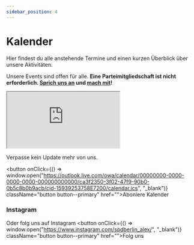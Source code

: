 ```yaml
---
sidebar_position: 4
---
```


# Kalender

Hier findest du alle anstehende Termine und einen kurzen Überblick über unsere Aktivitäten.

Unsere Events sind offen für alle. **Eine Parteimitgliedschaft ist nicht erforderlich. [Sprich uns an](mailto:Johannes.Rupieper@mac.com) und [mach mit](/machmit)!** 

<iframe 
  id="calendar-view"
  src='https://outlook.live.com/owa/calendar/00000000-0000-0000-0000-000000000000/ca3f2350-3f02-47f9-90b0-0b5c8b0b9acb/cid-15939253758E7200/index.html' ></iframe>

Verpasse kein Update mehr von uns. 

<button
  onClick={() => window.open("https://outlook.live.com/owa/calendar/00000000-0000-0000-0000-000000000000/ca3f2350-3f02-47f9-90b0-0b5c8b0b9acb/cid-15939253758E7200/calendar.ics", "_blank")}
  className="button button--primary"
  href="">Aboniere Kalender
</button>

### Instagram

Oder folg uns auf Instagram
<button
  onClick={() => window.open("https://www.instagram.com/spdberlin_alex/", "_blank")}
  className="button button--primary"
  href="">Folg uns
</button>


